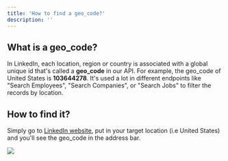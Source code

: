 ```yaml
---
title: 'How to find a geo_code?'
description: ''
---
```


## What is a geo\_code?

In LinkedIn, each location, region or country is associated with a global unique id that's called a **geo\_code** in our API. For example, the geo\_code of United States is **103644278**. It's used a lot in different endpoints like "Search Employees", "Search Companies", or "Search Jobs" to filter the records by location.

## How to find it?

Simply go to <a href="https://www.linkedin.com/jobs/search/?currentJobId=3662502499&geoId=103644278&keywords=IT&location=United%20States&refresh=true" target="_blank">LinkedIn website</a>, put in your target location (i.e United States) and you'll see the geo\_code in the address bar.

![](/images/geo-code.png)

[](/images/geo-code.png)